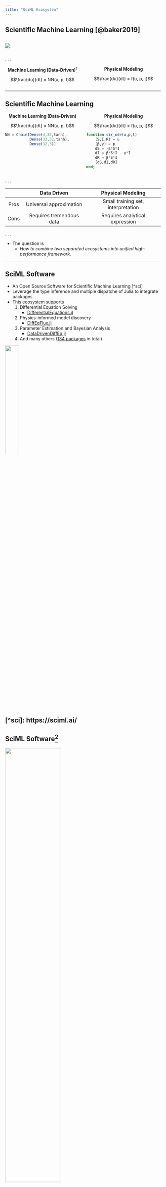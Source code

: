 ```yaml
---
title: "SciML Ecosystem"
---
```


## Scientific Machine Learning [@baker2019]


:::: {.columns .v-center-container}

::: {.column width="50%"}

![](img/sir.png){fig-pos="center"}

:::

::: {.column width="50%"}

\begin{equation}
    u(t) = \begin{bmatrix}
        S(t)\\ 
        I(t)\\ 
        R(t)
    \end{bmatrix}
\end{equation}

:::

:::: 

. . .

:::: {.columns}

::: {.column width="50%"}

<center>**Machine Learning (Data-Driven)**[^nn]</center>

$$\frac{du}{dt} = NN(u, p, t)$$

:::

::: {.column width="50%"}

<center>**Physical Modeling**</center>

$$\frac{du}{dt} = f(u, p, t)$$

:::

::::

[^nn]: where $NN(\cdot) \approx f(\cdot)$ 

---

## Scientific Machine Learning

:::: {.columns}

::: {.column width="50%"}

<center>**Machine Learning (Data-Driven)**</center>

$$\frac{du}{dt} = NN(u, p, t)$$

```julia
NN = Chain(Dense(4,32,tanh),
           Dense(32,32,tanh),
           Dense(32,3))
```

:::

::: {.column width="50%"}

<center>**Physical Modeling**</center>

$$\frac{du}{dt} = f(u, p, t)$$

```julia
function sir_ode(u,p,t)
    (S,I,R) = u
    (β,γ) = p
    dS = -β*S*I
    dI = β*S*I - γ*I
    dR = β*S*I
    [dS,dI,dR]
end;
```

:::

::::

. . .

||Data Driven|Physical Modeling|
|:---:|:---:|:---:|
|Pros|Universal approximation|Small training set, interpretation|
|Cons|Requires tremendous data|Requires analytical expression|

. . .

- The question is 
    - *How to combine two separated ecosystems into unified high-performance framework.*

---

## SciML Software

- An Open Source Software for Scientific Machine Learning [^sci]
- Leverage the type inference and multiple dispatche of Julia to integrate packages.
- This ecosystem supports
    1. Differential Equation Solving
        - [DifferentialEquations.jl](https://diffeq.sciml.ai/stable/)
    1. Physics-informed model discovery
        - [DiffEqFlux.jl](https://diffeqflux.sciml.ai/stable/)
    1. Parameter Estimation and Bayesian Analysis
        - [DataDrivenDiffEq.jl](https://datadriven.sciml.ai/dev/)
    1. And many others ([134 packages](https://github.com/SciML) in total)

![](img/SciMLGitHubPreview.png){width=30% fig-align="right"}

[^sci]: https://sciml.ai/
---

## SciML Software[^rac]

![](img/scimlinterface.png){fig-pos="center" width=60%}

[^rac]: Image is from Figure 1. of Rackauckas, Christopher, et al. "Universal differential equations for scientific machine learning." arXiv preprint arXiv:2001.04385 (2020).


---

## Example {#sec-ex}

Suppose we have a ground truth model $u(t) = [S(t), I(t), C(t)]^T$

\begin{align}
    \frac{dS}{dt} &= -\beta S(t)I(t)\\ 
    \frac{dI}{dt} &= \beta S(t)I(t)-\gamma I(t)\\
    \frac{dR}{dt} &= \beta S(t)I(t)
\end{align}

where $\beta$ and $\gamma$ are nonnegative parameters.

---

## Data and Prior knowledge

- Data: $\{u(t), t\}$
- Model with unknown mechanism $\lambda: R^3\to R$. Such that
\begin{align}
    \frac{dS}{dt} &= -\lambda(I(t), \beta, \gamma) S(t)\\ 
    \frac{dI}{dt} &= \lambda(I(t), \beta, \gamma) S(t)-\gamma I(t)\\
    \frac{dR}{dt} &= \lambda(I(t), \beta, \gamma)S(t)
\end{align}

- Also, let $\lambda$ be the *approximated* function of a part of [the truth model](#sec-ex)

---

## Use Convolutional Neural Network for surrogation

- By universal approximation theorem,

\begin{align}
    \frac{dS}{dt} &= -\lambda_{NN}(I(t), \beta, \gamma) S(t)\\ 
    \frac{dI}{dt} &= \lambda_{NN}(I(t), \beta, \gamma) S(t)-\gamma I(t)\\
    \frac{dR}{dt} &= \lambda_{NN}(I(t), \beta, \gamma)S(t)
\end{align}

- This is the universal ordinary differential equation[@rackauckas2020universal]

--- 

## Implementation

:::: {.columns }

::: {.column width="50%"}
**Universal Differential Equation (UDE)**

\begin{align}
    \frac{dS}{dt} &= -\lambda_{NN}(I(t), \beta, \gamma) S(t)\\ 
    \frac{dI}{dt} &= \lambda_{NN}(I(t), \beta, \gamma) S(t)-\gamma I(t)\\
    \frac{dR}{dt} &= \lambda_{NN}(I(t), \beta, \gamma)S(t)
\end{align}

:::

::: {.column width="50%"}
**Implementation**

``` .julia
function sir_ude(u,p_,t,foi, st)
    # Current State
    S,I,C = u
    β,γ = p
    # CNN
    λ= foi([I], p_, st)[1][1] 
    # UDE
    dS = -λ*S
    dI = λ*S - γ*I
    dR = λ*S
    [dS, dI, dR]
end;
```

:::

::::

. . .


:::: {.columns }

::: {.column width="50%"}

- To achieve this task, integration of multiple frameworks is necessary.

:::

::: {.column width="50%"}

|Tasks|SciML Package|
|---|---|
|ODE solver|[DifferentialEquations.jl](https://diffeq.sciml.ai/stable/)|
|Neural network|[Flux.jl](https://fluxml.ai/)/[Lux.jl](https://discourse.julialang.org/t/ann-lux-jl-explicitly-parameterized-neural-networks-in-julia/81689/5)|
|Differential programming|[Zygote.jl](https://fluxml.ai/Zygote.jl/latest/)|
|Optimization|[Optimization.jl](https://docs.sciml.ai/Optimization/stable/)|

:::

::::

---

## Model Discovery and why we need it?

- Suppose the UDE[^abb-ude] model is successfully fitted with dataset $\{u(t), t\}$


:::: {.columns }

::: {.column width="60%"}
![](img/ude_fitted.png){width="100%"}
:::

::: {.column width="40%"}

\begin{align}
    \frac{dS}{dt} &= -\lambda_{NN}(I(t), \beta, \gamma) S(t)\\ 
    \frac{dI}{dt} &= \lambda_{NN}(I(t), \beta, \gamma) S(t)-\gamma I(t)\\
    \frac{dR}{dt} &= \lambda_{NN}(I(t), \beta, \gamma)S(t)
\end{align}

- How is the extrapolation?
    - Such as $u_{ext}(t_{ext}) \notin \{u(t), t\}$

:::

::::


[^abb-ude]: Universal Ordinary Differential Equation [@rackauckas2020universal]

---

## Model Discovery and why we need it?


:::: {.columns}

::: {.column width="60%"}

![](img/ude_extra.png)

:::

::: {.column width="40%"}

- We should get

$$\lambda_{NN}(I, \beta, \gamma) \approx \beta I$$

- However, the extrapolation of nerual network is errornous.
- Sparsification of neural networks is needed (Occam's net). 
    - Symbolic regressions[^sindy]
    - [DataDrivenDiffEq.jl](https://github.com/SciML/DataDrivenDiffEq.jl)
:::

::::

[^sindy]: Such as sparse identification[@brunton2016discovering]

---

## Application and Industry[^case]

- [Cedar$^{\text{EDA}}$](https://cedar-eda.com/): differentiable analog circuit with machine learning
    - SPICE (C++)
- [Pumas-AI](https://pumas.ai/): Model-informed drug development with machine learning
    - NONMEM (Fortran)

- Macroeconomics, climate, urban development

[^case]: more cases are on https://juliacomputing.com/case-studies/

---

## Remarks

1. Julia provides great compiler design for the extensiblity.
2. With the state-out-art compiler design, many impactful application starts to outcompete old methods.
3. Writing high-level script with efficient performance is the key feature of using Julia.


---

## Hands-on session

- [Julia basics](https://stevengogogo.github.io/Julia-for-SciML/hands-on/julia_basics.html)
- [UDE example](https://stevengogogo.github.io/Julia-for-SciML/hands-on/lotka.html)


---

## References

